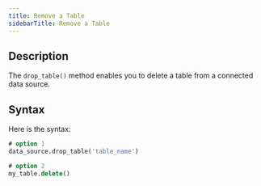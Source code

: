 ```yaml
---
title: Remove a Table
sidebarTitle: Remove a Table
---
```


## Description

The `drop_table()` method enables you to delete a table from a connected data source.

## Syntax

Here is the syntax:

```sql
# option 1
data_source.drop_table('table_name')

# option 2
my_table.delete()
```
